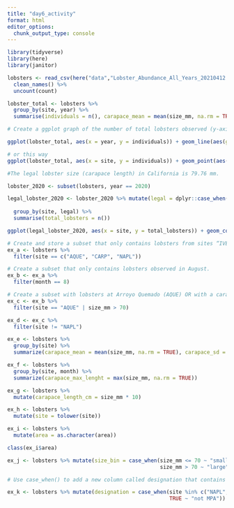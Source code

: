 ```yaml
---
title: "day6_activity"
format: html
editor_options: 
  chunk_output_type: console
---
```


```r
library(tidyverse)
library(here)
library(janitor)
```

```r
lobsters <- read_csv(here("data","Lobster_Abundance_All_Years_20210412.csv"), na = c("-99999", "")) %>% 
  clean_names() %>% 
  uncount(count)
```

```r
lobster_total <- lobsters %>% 
  group_by(site, year) %>% 
  summarise(individuals = n(), carapace_mean = mean(size_mm, na.rm = TRUE))

# Create a ggplot graph of the number of total lobsters observed (y-axis) by year (x-axis) in the study, grouped (either aesthetically or by faceting) by site

ggplot(lobster_total, aes(x = year, y = individuals)) + geom_line(aes(group = site, color = site))

# or this way
ggplot(lobster_total, aes(x = site, y = individuals)) + geom_point(aes(color = site)) + facet_wrap(vars(year))

```

```r
#The legal lobster size (carapace length) in California is 79.76 mm.

lobster_2020 <- subset(lobsters, year == 2020)

legal_lobster_2020 <- lobster_2020 %>% mutate(legal = dplyr::case_when(size_mm <= 79.76 ~ 'YES',
                                                                       size_mm >= 79.76 ~ 'NO')) %>%
  group_by(site, legal) %>%
  summarise(total_lobsters = n())

ggplot(legal_lobster_2020, aes(x = site, y = total_lobsters)) + geom_col(aes(fill = legal), position = "fill")

```

```r
# Create and store a subset that only contains lobsters from sites “IVEE”, “CARP” and “NAPL”. Check your output data frame to ensure that only those three sites exist.
ex_a <- lobsters %>%
  filter(site == c("AQUE", "CARP", "NAPL"))

# Create a subset that only contains lobsters observed in August.
ex_b <- ex_a %>%
  filter(month == 8)

# Create a subset with lobsters at Arroyo Quemado (AQUE) OR with a carapace length greater than 70 mm.
ex_c <- ex_b %>%
  filter(site == "AQUE" | size_mm > 70)

ex_d <- ex_c %>% 
  filter(site != "NAPL")

```

```r
ex_e <- lobsters %>%
  group_by(site) %>% 
  summarize(carapace_mean = mean(size_mm, na.rm = TRUE), carapace_sd = sd(size_mm, na.rm = TRUE))

ex_f <- lobsters %>%
  group_by(site, month) %>% 
  summarize(carapace_max_lenght = max(size_mm, na.rm = TRUE))

```

```r
ex_g <- lobsters %>% 
  mutate(carapace_length_cm = size_mm * 10)

ex_h <- lobsters %>% 
  mutate(site = tolower(site))

ex_i <- lobsters %>% 
  mutate(area = as.character(area))

class(ex_i$area)
```


```r
ex_j <- lobsters %>% mutate(size_bin = case_when(size_mm <= 70 ~ "small",
                                                 size_mm > 70 ~ "large"))

# Use case_when() to add a new column called designation that contains “MPA” if the site is “IVEE” or “NAPL”, and “not MPA” for all other outcomes.

ex_k <- lobsters %>% mutate(designation = case_when(site %in% c("NAPL", "IVEE") ~ "MPA",
                                                    TRUE ~ "not MPA"))
                                                  
                                                                
                                                                
                                              
                                                   
```

